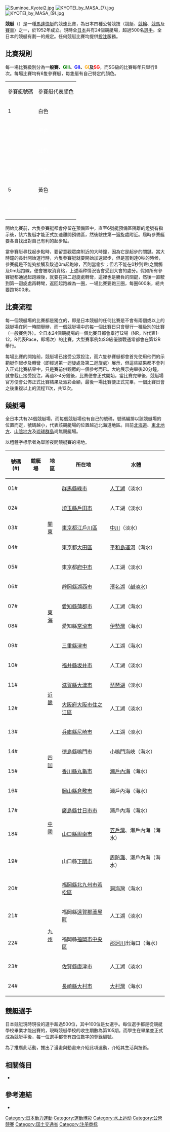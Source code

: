 [[File:Suminoe_Kyotei2.jpg|thumb]]
[[File:KYOTEI_by_MASA_(7).jpg|thumb]]
[[File:KYOTEI_by_MASA_(9).jpg|thumb]]

'''競艇'''（{{jpn|j=競艇|hg=きょうてい|rm=Kyōtei}}）是一種[[馬達快艇|馬達快艇]]的競速比賽，為日本四種公營競技（競艇、[[競輪|競輪]]、[[競馬|競馬]]及[[賽車|賽車]]）之一，於1952年成立。現時全[[日本|日本]]共有24個競艇場，超過500名[[選手|選手]]。全日本的競艇有劃一的規定。任何競艇比賽均提供[[投注|投注]]服務。

== 比賽規則 ==
每一場比賽級別分為'''一般賽、<span style="color:green">GIII</span>、<span style="color:blue">GII</span>、<span style="color:orange">GI</span>及<span style="color:red">SG</span>'''，而SG級的比賽每年只舉行8次。每場比賽均有6隻參賽艇，每隻艇有自己特定的顏色。

{| border="1" 
|- 
| 參賽艇號碼 || 參賽艇代表顏色
|- 
| 1 || 白色
|- style="background:black;"
| <span style="color:white">2</span> || <span style="color:white">黑色</span>
|- style="background:red;"
| <span style="color:white">3</span> || <span style="color:white">紅色</span>
|- style="background:blue;"
| <span style="color:white">4</span> || <span style="color:white">藍色</span>
|- style="background:yellow;"
| 5 || 黃色
|- style="background:green;"
| <span style="color:white">6</span> || <span style="color:white">綠色</span>
|}

開始比賽前，六隻參賽艇都會停留在預備區中，直至6號艇預備區隔離的燈號有指示後，該六隻艇才能正式加速離開預備區，然後駛住第一迴旋處附近。屆時參賽艇要各自找出對自己有利的起步點。

當參賽艇尋找起步點時，要留意觀眾席附近的大時鐘，因為它是起步的關鍵。當大時鐘的長針開始運行時，六隻參賽艇就要開始加速起步，但是當到達0秒的時候，參賽艇是不能夠接觸及駛過0m起跑線，否則當偷步；但若不能在0秒到1秒之間觸及0m起跑線，便會被取消資格，上述兩种情況皆會受到大會的處分。假如所有參賽艇都通過起跑線後，就要在第二迴旋處轉彎，這裡也是勝負的關鍵，然後一直駛到第一迴旋處再轉彎，返回起跑線為一圈，一場比賽要跑三圈，每圈600米，總共要跑1800米。

== 比賽流程 ==
每一個競艇場的比賽都是獨立的，即是日本競艇的任何比賽是不會有兩個或以上的競艇場在同一時間舉辦，而一個競艇場中的每一個比賽日只會舉行一種級別的比賽（一般賽例外）。全日本24個競艇場的一個比賽日都會舉行12場（NR，N代表1-12，R代表Race，即場次）的比賽，大型賽事例如SG級優勝戰通常都會在第12R舉行。

每場比賽的開始前，競艇場已接受公眾投注，而六隻參賽艇都會首先使用他們的示範艇作起步及轉彎（即經過第一迴旋處及第二迴旋處）展示，但這些結果都不會列入正式比賽結果中，只是賽前供觀眾的一個參考而已。大約展示完畢後20分鐘，就會截止接受投注，再過3-4分鐘後，比賽便會正式開始，當比賽完畢後，競艇場官方便會公佈正式比賽結果及派彩金額，最後一場比賽便正式完畢，一個比賽日會之後重複以上的流程11次，共12次。

== 競艇場 ==
全日本共有24個競艇場，而每個競艇場也有自己的號碼，號碼編排以該競艇場的位置而定，號碼越小，代表該競艇場的位置越近北海道地區。目前[[北海道|北海道]]、[[東北地方|東北地方]]、[[山陰地方|山陰地方]]及[[琉球群島|琉球群島]]尚無競艇場。

以粗體字標示者為舉辦夜間競艇賽的場地。

{| class="wikitable"
! 號碼(#)!!競艇場!!地區!!所在地!!水體
|-
|01#||'''{{link-jp|桐生競艇場|桐生競艇場}}'''||rowspan="5"|[[关东地方|關東]]||[[群馬縣|群馬縣]][[綠市|綠市]]||[[人工湖|人工湖]]（淡水）
|-
|02#||{{link-jp|戶田競艇場|戸田競艇場}}||[[埼玉縣|埼玉縣]][[戶田市|戶田市]]||人工湖（淡水）
|-
|03#||{{link-jp|江戸川競艇場|江戶川競艇場}}||[[東京都|東京都]][[江戶川區|江戶川區]]||[[中川_(東京)|中川]]（淡水）
|-
|04#||{{link-jp|平和島競艇場|平和島競艇場}}||東京都[[大田區|大田區]]||[[平和島運河|平和島運河]]（海水）
|-
|05#||{{link-jp|多摩川競艇場|多摩川競艇場}}||東京都[[府中市_(東京都)|府中市]]||人工湖（淡水）
|-
|06#||{{link-jp|濱名湖競艇場|浜名湖競艇場}}||rowspan="4"|[[東海|東海]]||[[靜岡縣|靜岡縣]][[湖西市|湖西市]]||[[濱名湖|濱名湖]]（[[鹹淡水|鹹淡水]]）
|-
|07#||'''{{link-jp|蒲郡競艇場|蒲郡競艇場}}'''||[[愛知縣|愛知縣]][[蒲郡市|蒲郡市]]||人工湖（海水）
|-
|08#||{{link-jp|常滑競艇場|常滑競艇場}}||愛知縣[[常滑市|常滑市]]||[[伊勢灣|伊勢灣]]（海水）
|-
|09#||{{link-jp|津競艇場|津競艇場}}||[[三重縣|三重縣]][[津市_(日本)|津市]]||人工湖（海水）
|-
|10#||{{link-jp|三國競艇場|三国競艇場}}||rowspan="4"|[[近畿|近畿]]||[[福井縣|福井縣]][[坂井市|坂井市]]||人工湖（淡水）
|-
|11#||{{link-jp|琵琶湖競艇場|びわこ競艇場}}||[[滋賀縣|滋賀縣]][[大津市|大津市]]||[[琵琶湖|琵琶湖]]（淡水）
|-
|12#||'''{{link-jp|住之江競艇場|住之江競艇場}}'''||[[大阪府|大阪府]][[大阪市|大阪市]][[住之江區|住之江區]]||人工湖（淡水）
|-
|13#||{{link-jp|尼崎競艇場|尼崎競艇場}}||[[兵庫縣|兵庫縣]][[尼崎市|尼崎市]]||人工湖（淡水）
|-
|14#||{{link-jp|鳴門競艇場|鳴門競艇場}}||rowspan="2"|[[四国|四国]]||[[德島縣|德島縣]][[鳴門市|鳴門市]]||[[小鳴門海峽|小鳴門海峽]]（海水）
|-
|15#||'''{{link-jp|丸龜競艇場|丸亀競艇場}}'''||[[香川縣|香川縣]][[丸龜市|丸龜市]]||[[瀨戶內海|瀨戶內海]]（海水）
|-
|16#||{{link-jp|兒島競艇場|児島競艇場}}||rowspan="4"|[[中国地方|中國]]||[[岡山縣|岡山縣]][[倉敷市|倉敷市]]||瀨戶內海（海水）
|-
|17#||{{link-jp|宮島競艇場|宮島競艇場}}||[[廣島縣|廣島縣]][[廿日市市|廿日市市]]||瀨戶內海（海水）
|-
|18#||{{link-jp|德山競艇場|徳山競艇場}}||[[山口縣|山口縣]][[周南市|周南市]]||[[笠戶灣|笠戶灣]]、瀨戶內海（海水）
|-
|19#||'''{{link-jp|下關競艇場|下関競艇場}}'''||山口縣[[下關市|下關市]]||[[周防灘|周防灘]]、瀨戶內海（海水）
|-
|20#||'''{{link-jp|若松競艇場|若松競艇場}}'''||rowspan="5"|[[九州_(日本)|九州]]||[[福岡縣|福岡縣]][[北九州市|北九州市]][[若松區|若松區]]||[[洞海灣|洞海灣]]（海水）
|-
|21#||{{link-jp|蘆屋競艇場|芦屋競艇場}}||福岡縣[[遠賀郡|遠賀郡]][[蘆屋町|蘆屋町]]||人工湖（淡水）
|-
|22#||{{link-jp|福岡競艇場|福岡競艇場}}||福岡縣[[福岡市|福岡市]][[中央區_(福岡市)|中央區]]||[[那珂川|那珂川]]出海口（海水）
|-
|23#||{{link-jp|唐津競艇場|唐津競艇場}}||[[佐賀縣|佐賀縣]][[唐津市_(日本)|唐津市]]||人工湖（淡水）
|-
|24#||'''{{link-jp|大村競艇場|大村競艇場}}'''||[[長崎縣|長崎縣]][[大村市|大村市]]||[[大村灣|大村灣]]（海水）
|}

== 競艇選手 ==
日本競艇現時現役的選手超過500位，其中100位是女選手。每位選手都是從競艇學校畢業才能出賽的，現時競艇學校的收生期數為第105期。而學生在畢業並正式成為競艇手後，每一位選手都會有四位數字的登錄編號。

為了推廣此活動，推出了漫畫與動畫來介紹此項運動，介紹其生活與技術。

== 相關條目 ==
* {{link-ja|馳風！競艇王|モンキーターン (漫画)}}

== 參考連結 ==
* {{Official website|http://kyotei.or.jp}}

{{Authority control}}
[[Category:日本動力運動|Category:日本動力運動]]
[[Category:運動博彩|Category:運動博彩]]
[[Category:水上运动|Category:水上运动]]
[[Category:公營競賽|Category:公營競賽]]
[[Category:国土交通省|Category:国土交通省]]
[[Category:注册商标|Category:注册商标]]
